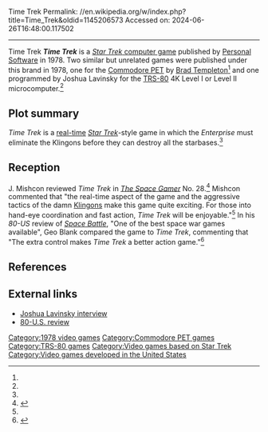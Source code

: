 Time Trek
Permalink: //en.wikipedia.org/w/index.php?title=Time_Trek&oldid=1145206573
Accessed on: 2024-06-26T16:48:00.117502



------
Time Trek
{{short description|1978 video game}}
{{Infobox video game
| collapsible = 
| state = 
| italic title = 
| title = Time Trek
| image = Time trek 1979.jpg
| alt = 
| caption = 
| developer = Connan Enterprises<ref name=manual/>
| publisher = [[VisiCorp|Personal Software]]
| programmer = Joshua Lavinsky (TRS)<br>[[Brad Templeton]] (PET)<ref name=catalog/>
| series = 
| platforms = [[TRS-80]] (1978)<br>[[Commodore PET|PET]](1978)
| released = [[1978 in video gaming|1978]]
| genre = 
| modes = 
}}
'''''Time Trek''''' is a [[History of Star Trek games#Computer|''Star Trek'' computer game]] published by [[VisiCorp|Personal Software]] in 1978.  Two similar but unrelated games were published under this brand in 1978, one for the [[Commodore PET]] by [[Brad Templeton]]<ref name=catalog/> and one programmed by Joshua Lavinsky for the [[TRS-80]] 4K Level I or Level II microcomputer.<ref name=manual/>

==Plot summary==
''Time Trek'' is a [[Real-time game|real-time]] ''[[Star Trek (1971 video game)|Star Trek]]''-style game in which the ''Enterprise'' must eliminate the Klingons before they can destroy all the starbases.<ref name="SG"/>

==Reception==
J. Mishcon reviewed ''Time Trek'' in ''[[The Space Gamer]]'' No. 28.<ref name="SG">{{cite magazine |last=Mishcon |first=J. |date=May–June 1980 |title=Time Trek |url=https://archive.org/stream/space-gamer_201601/Space_Gamer_28#page/n27/ |magazine=[[The Space Gamer]] |publisher=[[Steve Jackson Games]] |location=Austin, TX |issue=28 |department=Capsule Reviews |pages=26–27 |issn=0194-9977 |via=[[Internet Archive]]}}</ref> Mishcon commented that "the real-time aspect of the game and the aggressive tactics of the damn [[Klingon]]s make this game quite exciting. For those into hand-eye coordination and fast action, ''Time Trek'' will be enjoyable."<ref name="SG"/> In his ''80-US'' review of ''[[Space Battle (video game)|Space Battle]]'', "One of the best space war games available", Geo Blank compared the game to ''Time Trek'', commenting that "The extra control makes ''Time Trek'' a better action game."<ref name="Blank1980">{{cite magazine |last=Blank |first=Geo |date=March–April 1980 |title=Space Battle |url=https://archive.org/details/80-U.S._Volume_III_Number_2_1980-03_80-Northwest_Publishing_US/page/n70 |magazine=80-U.S. |publisher=80-Northwest Publishing Co. |location=Tacoma, WA |volume=3 |issue=2 |department=Software Reviews |page=69 |via=[[Internet Archive]]}}</ref>

==References==
{{reflist|refs=
<ref name=manual>{{cite book |last=Lavinsky |first=Joshua |year=1978 |title=Time Trek |url=https://archive.org/details/Time_Trek_1978_Joshua_Lavinsky |publisher=Personal Software, Inc. |type=Manual |pages=1–12 |via=[[Internet Archive]]}}</ref>
<ref name="catalog">{{cite magazine |editor-last=Fylstra |editor-first=Dan |date=Spring 1980 |title=Personal Software |url=https://archive.org/details/TNM_Software_Catalog_Spring_1980_-_Personal_Softw_20171202_0077/page/n5 |publisher=Personal Software, Inc. |location=Sunnyvale, CA |type=Catalogue |pages=11,17 |via=[[Internet Archive]]}}</ref>
}}

==External links==
*[http://48k.ca/JoshLavinsky.html Joshua Lavinsky interview]
*[https://archive.org/details/80-U.S._Volume_II_Number_4_1979-07_80-NW_Publishing_US/page/n37/mode/2up 80-U.S. review]

[[Category:1978 video games]]
[[Category:Commodore PET games]]
[[Category:TRS-80 games]]
[[Category:Video games based on Star Trek]]
[[Category:Video games developed in the United States]]